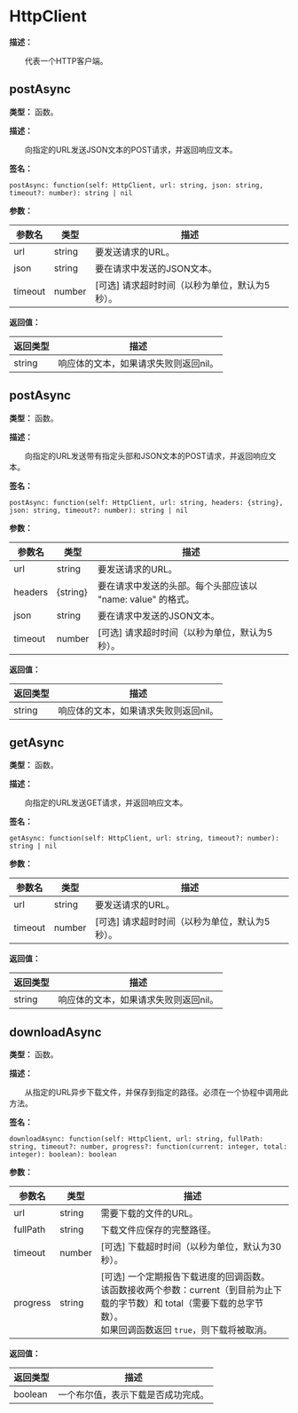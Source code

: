 
# HttpClient

**描述：**

&emsp;&emsp;代表一个HTTP客户端。

## postAsync

**类型：** 函数。

**描述：**

&emsp;&emsp;向指定的URL发送JSON文本的POST请求，并返回响应文本。

**签名：**
```tl
postAsync: function(self: HttpClient, url: string, json: string, timeout?: number): string | nil
```

**参数：**

| 参数名 | 类型 | 描述 |
| --- | --- | --- |
| url | string | 要发送请求的URL。 |
| json | string | 要在请求中发送的JSON文本。 |
| timeout | number | [可选] 请求超时时间（以秒为单位，默认为5秒）。 |

**返回值：**

| 返回类型 | 描述 |
| --- | --- |
| string | 响应体的文本，如果请求失败则返回nil。 |

## postAsync

**类型：** 函数。

**描述：**

&emsp;&emsp;向指定的URL发送带有指定头部和JSON文本的POST请求，并返回响应文本。

**签名：**
```tl
postAsync: function(self: HttpClient, url: string, headers: {string}, json: string, timeout?: number): string | nil
```

**参数：**

| 参数名 | 类型 | 描述 |
| --- | --- | --- |
| url | string | 要发送请求的URL。 |
| headers | \{string} | 要在请求中发送的头部。每个头部应该以 "name: value" 的格式。 |
| json | string | 要在请求中发送的JSON文本。 |
| timeout | number | [可选] 请求超时时间（以秒为单位，默认为5秒）。 |

**返回值：**

| 返回类型 | 描述 |
| --- | --- |
| string | 响应体的文本，如果请求失败则返回nil。 |

## getAsync

**类型：** 函数。

**描述：**

&emsp;&emsp;向指定的URL发送GET请求，并返回响应文本。

**签名：**
```tl
getAsync: function(self: HttpClient, url: string, timeout?: number): string | nil
```

**参数：**

| 参数名 | 类型 | 描述 |
| --- | --- | --- |
| url | string | 要发送请求的URL。 |
| timeout | number | [可选] 请求超时时间（以秒为单位，默认为5秒）。 |

**返回值：**

| 返回类型 | 描述 |
| --- | --- |
| string | 响应体的文本，如果请求失败则返回nil。 |

## downloadAsync

**类型：** 函数。

**描述：**

&emsp;&emsp;从指定的URL异步下载文件，并保存到指定的路径。必须在一个协程中调用此方法。

**签名：**
```tl
downloadAsync: function(self: HttpClient, url: string, fullPath: string, timeout?: number, progress?: function(current: integer, total: integer): boolean): boolean
```

**参数：**

| 参数名 | 类型 | 描述 |
| --- | --- | --- |
| url | string | 需要下载的文件的URL。 |
| fullPath | string | 下载文件应保存的完整路径。 |
| timeout | number | [可选] 下载超时时间（以秒为单位，默认为30秒）。 |
| progress | string | [可选] 一个定期报告下载进度的回调函数。<br/>	该函数接收两个参数：current（到目前为止下载的字节数）和 total（需要下载的总字节数）。<br/>如果回调函数返回 `true`，则下载将被取消。 |

**返回值：**

| 返回类型 | 描述 |
| --- | --- |
| boolean | 一个布尔值，表示下载是否成功完成。 |